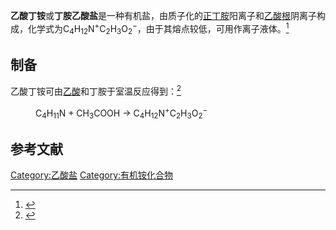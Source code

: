 {{Chembox
| Name = 
| NameEn = Butylammonium acetate
| ImageFile = Butylammonium acetate.png
|  ImageSize = 
|  ImageAlt = 
| IUPACName = 
| IUPACNameZh = 
| OtherNames = 丁胺醋酸盐<br>正丁胺乙酸盐
| Section1 = {{Chembox Identifiers
|   CASNo =  1641-36-7
|   CASNo_Ref = {{cascite|correct|CAS}}
|   PubChem = 
|   SMILES =  CCC[NH3+].CC(=O)[O-]}}
| Section2 = {{Chembox Properties
| C=6 | H=15 | N=1 | O=2
|   Appearance = 
|   Density = 
|   MeltingPt = {{convert|46|C|K}}<ref>Ruehlmann, Klaus. The Si-​N bond. VIII. The aminolysis of acyloxysilanes. ''Journal fuer Praktische Chemie (Leipzig)'', 1962. 16: 172-181. ISSN: 0021-8383.</ref>
|   BoilingPt = 
|   Solubility =  }}
| Section3 = {{Chembox Hazards
|   MainHazards = 
|   FlashPt = 
|   Autoignition =  }}
}}
'''乙酸丁铵'''或'''丁胺乙酸盐'''是一种有机盐，由质子化的[[正丁胺|正丁胺]]阳离子和[[乙酸根|乙酸根]]阴离子构成，化学式为C<sub>4</sub>H<sub>12</sub>N<sup>+</sup>C<sub>2</sub>H<sub>3</sub>O<sub>2</sub><sup>−</sup>，由于其熔点较低，可用作离子液体。<ref>{{cite journal|journal=Tetrahedron Letters|volume=53|issue=23|language=en|date=2012-06|pages=2881–2884|doi=10.1016/j.tetlet.2012.03.121|url=https://linkinghub.elsevier.com/retrieve/pii/S0040403912005485|title=n-Butylammonium carboxylates/Tf2O: ionic liquid based systems for the synthesis of unsymmetrical imides via a Ritter-type reaction|accessdate=2020-11-01|author=Mohammad Mehdi Khodaei, Ehsan Nazari|archive-date=2018-07-03|archive-url=https://web.archive.org/web/20180703053344/https://linkinghub.elsevier.com/retrieve/pii/S0040403912005485}}</ref>

==制备==
乙酸丁铵可由[[乙酸|乙酸]]和丁胺于室温反应得到：<ref>{{cite journal|journal=Journal of Chemical & Engineering Data|language=en|issn=0021-9568|date=2018-11|doi=10.1021/acs.jced.8b00583|url=https://pubs.acs.org/doi/10.1021/acs.jced.8b00583|title=Thermodynamic Properties and Intermolecular Interactions of a Series of N -Butylammonium Carboxylate Ionic Liquids|accessdate=2020-11-01|author=Ying Wei, Tongtong Xu, Xinyuan Zhang, Yang Di, Qingguo Zhang}}</ref>
: C<sub>4</sub>H<sub>11</sub>N + CH<sub>3</sub>COOH → C<sub>4</sub>H<sub>12</sub>N<sup>+</sup>C<sub>2</sub>H<sub>3</sub>O<sub>2</sub><sup>−</sup>

==参考文献==
{{reflist}}

[[Category:乙酸盐|Category:乙酸盐]]
[[Category:有机铵化合物|Category:有机铵化合物]]